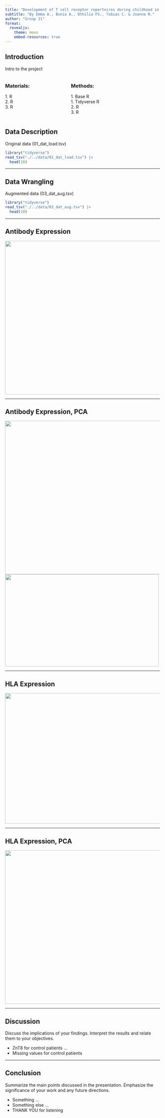 ```yaml
---
title: "Development of T cell receptor repertoires during childhood in health and disease"
subtitle: "By Emma A., Bunia A., Othilia FS., Tobias C. & Joanna R."
author: "Group 21"
format:
  revealjs: 
    theme: moon
    embed-resources: true
---
```


## Introduction

Intro to the project

::: {.columns}
::: {.column width="40%"}
::: {.fragment}
### Materials:

[1.  R]{.fragment .fade-in-then-semi-out}\
[2.  R]{.fragment .fade-in-then-semi-out}\
[3.  R]{.fragment .fade-in-then-semi-out}
:::
:::
::: {.column width="60%"}
::: {.fragment}
### Methods:

[[1. Base R]{.fragment .strike}]{.fragment .fade-in-then-semi-out} \
[1. Tidyverse R]{.fragment .fade-in-then-semi-out} \
[2. R]{.fragment .fade-in-then-semi-out} \
[3. R]{.fragment .fade-in-then-semi-out}
:::
:::
:::
## Data Description {.scrollable}

Original data (01_dat_load.tsv)

```r
library("tidyverse")
read_tsv("./../data/01_dat_load.tsv") |>
  head(10)
```

------------------------------------------------------------------------

## Data Wrangling {.scrollable}

Augmented data (03_dat_aug.tsv)

```r
library("tidyverse")
read_tsv("./../data/03_dat_aug.tsv") |>
  head(10)
```

------------------------------------------------------------------------

## Antibody Expression

![](./../results/05_plot_1.png){width="800" height="500"}

------------------------------------------------------------------------

## Antibody Expression, PCA

![](./../results/06_plot_3.png){.absolute right="300" bottom="10" width="850" height="500"} ![](./../results/06_plot_2.png){.absolute left="600" top="10" width="500" height="300"}

------------------------------------------------------------------------

## HLA Expression

![](./../results/07_plot_1.png){width="900" height="425"}

------------------------------------------------------------------------

## HLA Expression, PCA

![](./../results/08_plot_1.png){.absolute width="850" height="500"}

------------------------------------------------------------------------

## Discussion

Discuss the implications of your findings. Interpret the results and relate them to your objectives.

::: incremental
-   ZnT8 for control patients ...
-   Missing values for control patients
:::

------------------------------------------------------------------------

## Conclusion

Summarize the main points discussed in the presentation. Emphasize the significance of your work and any future directions.

::: incremental
-   Something ...
-   Something else ...
-   THANK YOU for listening
:::

